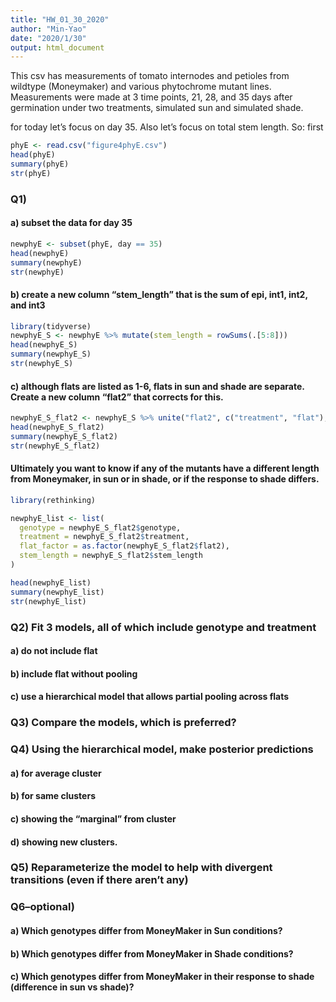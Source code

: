 ```yaml
---
title: "HW_01_30_2020"
author: "Min-Yao"
date: "2020/1/30"
output: html_document
---
```


This csv has measurements of tomato internodes and petioles from wildtype (Moneymaker) and various phytochrome mutant lines.  Measurements were made at 3 time points, 21, 28, and 35 days after germination under two treatments, simulated sun and simulated shade.

for today let's focus on day 35.  Also let's focus on total stem length.  So: first


```r
phyE <- read.csv("figure4phyE.csv")
head(phyE)
summary(phyE)
str(phyE)
```

### Q1)

#### a) subset the data for day 35

```r
newphyE <- subset(phyE, day == 35)
head(newphyE)
summary(newphyE)
str(newphyE)
```

#### b) create a new column "stem_length" that is the sum of epi, int1, int2, and int3

```r
library(tidyverse)
newphyE_S <- newphyE %>% mutate(stem_length = rowSums(.[5:8]))
head(newphyE_S)
summary(newphyE_S)
str(newphyE_S)

```



#### c) although flats are listed as 1-6, flats in sun and shade are separate. Create a new column "flat2" that corrects for this.

```r
newphyE_S_flat2 <- newphyE_S %>% unite("flat2", c("treatment", "flat"), remove = FALSE)
head(newphyE_S_flat2)
summary(newphyE_S_flat2)
str(newphyE_S_flat2)
```


#### Ultimately you want to know if any of the mutants have a different length from Moneymaker, in sun or in shade, or if the response to shade differs.

```r
library(rethinking)

newphyE_list <- list(
  genotype = newphyE_S_flat2$genotype,
  treatment = newphyE_S_flat2$treatment,
  flat_factor = as.factor(newphyE_S_flat2$flat2),
  stem_length = newphyE_S_flat2$stem_length
)

head(newphyE_list)
summary(newphyE_list)
str(newphyE_list)
```


### Q2) Fit 3 models, all of which include genotype and treatment
#### a) do not include flat

#### b) include flat without pooling

#### c) use a hierarchical model that allows partial pooling across flats

### Q3) Compare the models, which is preferred?

### Q4) Using the hierarchical model, make posterior predictions
#### a) for average cluster

#### b) for same clusters

#### c) showing the "marginal" from cluster

#### d) showing new clusters.

### Q5) Reparameterize the model to help with divergent transitions (even if there aren't any)

### Q6--optional)
#### a) Which genotypes differ from MoneyMaker in Sun conditions?

#### b) Which genotypes differ from MoneyMaker in Shade conditions?

#### c) Which genotypes differ from MoneyMaker in their response to shade (difference in sun vs shade)?
